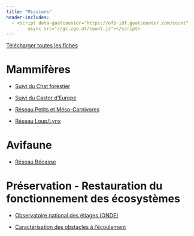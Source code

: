 ```yaml
---
title: "Missions"
header-includes:
  - <script data-goatcounter="https://ofb-idf.goatcounter.com/count"
        async src="//gc.zgo.at/count.js"></script>
---
```


<a href="suivis_connaissance.xlsx" class="btn btn-primary" download>
  <i class="fas fa-file-arrow-down"></i> Télécharger toutes les fiches
</a>




#  Mammifères

- [Suivi du Chat forestier](chat.html)

- [Suivi du Castor d'Europe](castor.html)

- [Réseau Petits et Méso-Carnivores](pmc.html)

- [Réseau Loup/Lynx](loup.html)

#  Avifaune

- [Réseau Bécasse](becasse.html)

#  Préservation - Restauration du fonctionnement des écosystèmes

- [Observatoire national des étiages (ONDE)](onde.html)

- [Caractérisation des obstacles à l'écoulement](roe.html)


